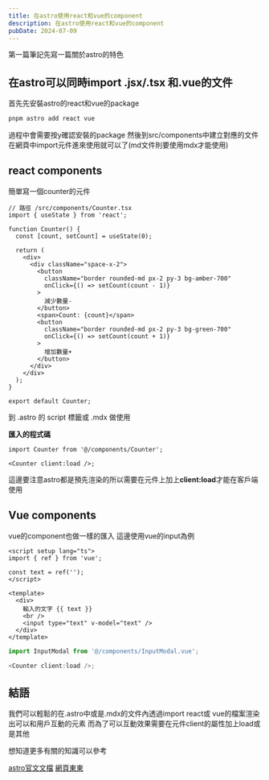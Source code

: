 ```yaml
---
title: 在astro使用react和vue的component
description: 在astro使用react和vue的component
pubDate: 2024-07-09
---
```



第一篇筆記先寫一篇關於astro的特色

## 在astro可以同時import .jsx/.tsx 和.vue的文件

首先先安裝astro的react和vue的package

```sh
pnpm astro add react vue
```

過程中會需要按y確認安裝的package
然後到src/components中建立對應的文件
在網頁中import元件進來使用就可以了(md文件則要使用mdx才能使用)

## react components

簡單寫一個counter的元件

```tsx
// 路徑 /src/components/Counter.tsx
import { useState } from 'react';

function Counter() {
  const [count, setCount] = useState(0);

  return (
    <div>
      <div className="space-x-2">
        <button
          className="border rounded-md px-2 py-3 bg-amber-700"
          onClick={() => setCount(count - 1)}
        >
          減少數量-
        </button>
        <span>Count: {count}</span>
        <button
          className="border rounded-md px-2 py-3 bg-green-700"
          onClick={() => setCount(count + 1)}
        >
          增加數量+
        </button>
      </div>
    </div>
  );
}

export default Counter;
```

到 .astro 的 script 標籤或 .mdx 做使用

<Counter client:load />

**匯入的程式碼**

```
import Counter from '@/components/Counter';

<Counter client:load />;
```

這邊要注意astro都是預先渲染的所以需要在元件上加上**client:load**才能在客戶端使用

## Vue components

vue的component也做一樣的匯入
這邊使用vue的input為例

```vue
<script setup lang="ts">
import { ref } from 'vue';

const text = ref('');
</script>

<template>
  <div>
    輸入的文字 {{ text }}
    <br />
    <input type="text" v-model="text" />
  </div>
</template>
```

<InputModal client:load />

```ts
import InputModal from '@/components/InputModal.vue';

<Counter client:load />;
```

## 結語

我們可以輕鬆的在.astro中或是.mdx的文件內透過import react或 vue的檔案渲染出可以和用戶互動的元素
而為了可以互動效果需要在元件client的屬性加上load或是其他

想知道更多有關的知識可以參考

[astro官文文檔](https://docs.astro.build/zh-tw/basics/astro-components/#%E5%85%83%E4%BB%B6%E6%A8%A1%E6%9D%BF)
[網頁東東](https://www.webdong.dev/post/astro-ui-framework-integration/)
